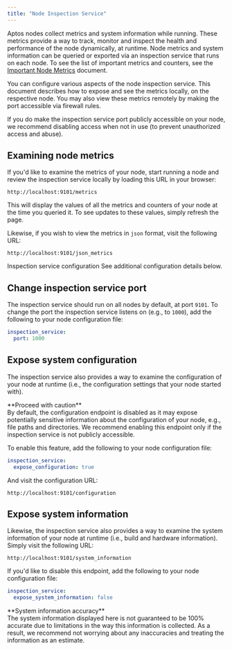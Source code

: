 ```yaml
---
title: "Node Inspection Service"
---
```



Aptos nodes collect metrics and system information while running. These metrics provide a way to track,
monitor and inspect the health and performance of the node dynamically, at runtime. Node metrics and system
information can be queried or exported via an inspection service that runs on each node.
To see the list of important metrics and counters, see the [Important Node Metrics](../../../../network/nodes/measure/important-metrics) document.

You can configure various aspects of the node inspection service. This document describes how to expose and see the metrics locally, on the respective node. You may also view these metrics remotely by making the port accessible via firewall rules.

<Aside type="caution">
  If you do make the inspection service port publicly accessible on your node, we
  recommend disabling access when not in use (to prevent unauthorized access and abuse).
</Aside>

## Examining node metrics

If you'd like to examine the metrics of your node, start running a
node and review the inspection service locally by loading this URL in your browser:

```shellscript
http://localhost:9101/metrics
```

This will display the values of all the metrics and counters of your node at the time you queried it.
To see updates to these values, simply refresh the page.

Likewise, if you wish to view the metrics in `json` format, visit the following URL:

```shellscript
http://localhost:9101/json_metrics
```

<Aside type="note">
  Inspection service configuration
  See additional configuration
  details below.
</Aside>

## Change inspection service port

The inspection service should run on all nodes by default, at port `9101`. To change
the port the inspection service listens on (e.g., to `1000`), add the following to your node
configuration file:

```yaml filename="fullnode.yaml"
inspection_service:
  port: 1000
```

## Expose system configuration

The inspection service also provides a way to examine the configuration of your node
at runtime (i.e., the configuration settings that your node started with).

<Aside type="caution">
  **Proceed with caution**<br />
  By default, the configuration endpoint is disabled as it may expose potentially sensitive
  information about the configuration of your node, e.g., file paths and directories. We
  recommend enabling this endpoint only if the inspection service is not publicly accessible.
</Aside>

To enable this feature, add the following to your node configuration file:

```yaml filename="fullnode.yaml"
inspection_service:
  expose_configuration: true
```

And visit the configuration URL:

```shellscript
http://localhost:9101/configuration
```

## Expose system information

Likewise, the inspection service also provides a way to examine the system information of your node
at runtime (i.e., build and hardware information). Simply visit the following URL:

```shellscript
http://localhost:9101/system_information
```

If you'd like to disable this endpoint, add the following to your node configuration file:

```yaml filename="fullnode.yaml"
inspection_service:
  expose_system_information: false
```

<Aside type="note">
  **System information accuracy**<br />
  The system information displayed here is not guaranteed to be 100% accurate due to limitations
  in the way this information is collected. As a result, we recommend not worrying about any
  inaccuracies and treating the information as an estimate.
</Aside>
